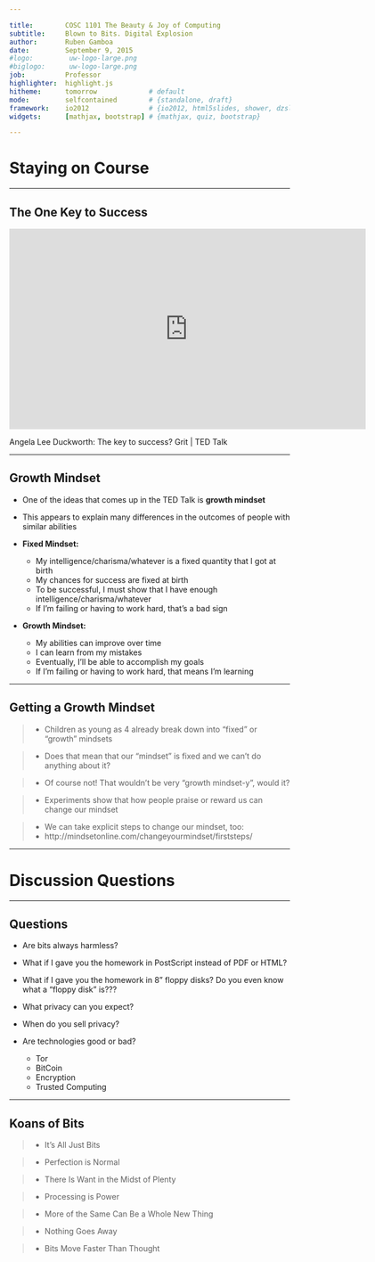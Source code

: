 ```yaml
---

title:        COSC 1101 The Beauty & Joy of Computing
subtitle:     Blown to Bits. Digital Explosion
author:       Ruben Gamboa
date:         September 9, 2015
#logo:         uw-logo-large.png
#biglogo:      uw-logo-large.png
job:          Professor
highlighter:  highlight.js
hitheme:      tomorrow             # default
mode:         selfcontained        # {standalone, draft}
framework:    io2012               # {io2012, html5slides, shower, dzslides, revealjs, ...}
widgets:      [mathjax, bootstrap] # {mathjax, quiz, bootstrap}

---
```


<style>
slide.title-slide {
     background-color: #EDE0CF; /* CBE7A5; #EDE0CF; ; #CA9F9D*/
     background-image: url(assets/img/uw-logo-large.png);
     background-repeat: no-repeat;
     background-position: center top;
   }
slide:not(.title-slide) {
    background-image: url(assets/img/uw-logo-small.png);
    background-repeat: no-repeat;
    background-position: right bottom;
    background-size: 24px;
}
</style>

# Staying on Course


---

## The One Key to Success

<iframe src="https://embed-ssl.ted.com/talks/angela_lee_duckworth_the_key_to_success_grit.html" width="640" height="360" frameborder="0" scrolling="no" webkitAllowFullScreen mozallowfullscreen allowFullScreen></iframe>

Angela Lee Duckworth: The key to success? Grit | TED Talk

---

## Growth Mindset

* One of the ideas that comes up in the TED Talk is **growth mindset**

* This appears to explain many differences in the outcomes of people with similar abilities

* **Fixed Mindset:**
  * My intelligence/charisma/whatever is a fixed quantity that I got at birth
  * My chances for success are fixed at birth
  * To be successful, I must show that I have enough intelligence/charisma/whatever
  * If I'm failing or having to work hard, that's a bad sign

* **Growth Mindset:**
  * My abilities can improve over time
  * I can learn from my mistakes
  * Eventually, I'll be able to accomplish my goals
  * If I'm failing or having to work hard, that means I'm learning

---

## Getting a Growth Mindset

> * Children as young as 4 already break down into "fixed" or "growth" mindsets

> * Does that mean that our "mindset" is fixed and we can't do anything about it?

> * Of course not! That wouldn't be very "growth mindset-y", would it?

> * Experiments show that how people praise or reward us can change our mindset

> * We can take explicit steps to change our mindset, too: 
    * http://mindsetonline.com/changeyourmindset/firststeps/

--- 

# Discussion Questions

---

## Questions

* Are bits always harmless?

* What if I gave you the homework in PostScript instead of PDF or HTML?

* What if I gave you the homework in 8" floppy disks?  Do you even know what a "floppy disk" is???

* What privacy can you expect?

* When do you sell privacy?

* Are technologies good or bad?
  * Tor
  * BitCoin
  * Encryption
  * Trusted Computing

---

## Koans of Bits

> * It's All Just Bits

> * Perfection is Normal

> * There Is Want in the Midst of Plenty

> * Processing is Power

> * More of the Same Can Be a Whole New Thing

> * Nothing Goes Away

> * Bits Move Faster Than Thought

